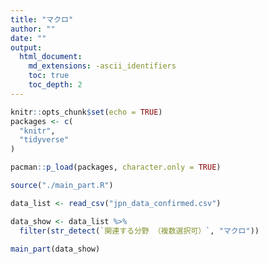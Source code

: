 ```yaml
---
title: "マクロ"
author: ""
date: ""
output:
  html_document:
    md_extensions: -ascii_identifiers
    toc: true
    toc_depth: 2
---
```


```r
knitr::opts_chunk$set(echo = TRUE)
packages <- c(
  "knitr",
  "tidyverse"
)

pacman::p_load(packages, character.only = TRUE)

source("./main_part.R")
```

```r

data_list <- read_csv("jpn_data_confirmed.csv")

data_show <- data_list %>% 
  filter(str_detect(`関連する分野 （複数選択可）`, "マクロ"))

```

```r

main_part(data_show)

```


